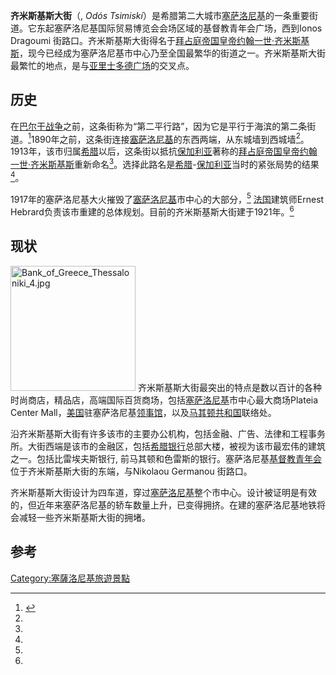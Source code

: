 {{Infobox street
| name                    = 齐米斯基斯大街
| native_name             = Οδός Τσιμισκή
| image                   = Between Tsimiski Street and Aristotelous Square 2005.jpg
| location                = [[Image:Flag_of_Greece.svg|20px]]希腊[[塞萨洛尼基|塞萨洛尼基]]
| coordinates             = {{coord|40|37|49|N|22|56|48|E}}
| length_km               = 1.6
| terminus_a              = 基督教青年会广场
| terminus_b              = Katouni 街
}}
'''齐米斯基斯大街'''（{{lang-el|Οδός Τσιμισκή}}, ''Odós Tsimiskí''）是希腊第二大城市[[塞萨洛尼基|塞萨洛尼基]]的一条重要街道。它东起塞萨洛尼基国际贸易博览会会场区域的基督教青年会广场，西到Ionos Dragoumi 街路口。齐米斯基斯大街得名于[[拜占庭帝国|拜占庭帝国]][[皇帝|皇帝]][[约翰一世_(拜占庭)|约翰一世·齐米斯基斯]]，现今已经成为塞萨洛尼基市中心乃至全国最繁华的街道之一。齐米斯基斯大街最繁忙的地点，是与[[亚里士多德广场|亚里士多德广场]]的交叉点。

==历史==
在[[巴尔干战争|巴尔干战争]]之前，这条街称为“第二平行路”，因为它是平行于海滨的第二条街道。<ref name="AUTH1">{{Citation |author=Αναστασιάδης Γ. - Χεκίμογλου Ε. |year=1997 |title=Η Διαδρομή της Μνήμης |url=http://users.auth.gr/~marrep/LESSONS/ERGASTIRI/NEW_TECHNOLOGY/2.2.htm}}</ref>1890年之前，这条街连接[[塞萨洛尼基|塞萨洛尼基]]的东西两端，从东城墙到西城墙<ref name="AUTH1" />。1913年，该市归属[[希腊|希腊]]以后，这条街以抵抗[[保加利亚|保加利亚]]著称的[[拜占庭帝国|拜占庭帝国]][[皇帝|皇帝]][[约翰一世_(拜占庭)|约翰一世·齐米斯基斯]]重新命名<ref name="AUTH1" />。选择此路名是[[希腊|希腊]]-[[保加利亚|保加利亚]]当时的紧张局势的结果<ref name="AUTH1" />。

1917年的塞萨洛尼基大火摧毁了[[塞萨洛尼基|塞萨洛尼基]]市中心的大部分，<ref name="AUTH1" /> [[法国|法国]]建筑师Ernest Hebrard负责该市重建的总体规划。目前的齐米斯基斯大街建于1921年。<ref name="AUTH1" />

==现状==
[[Image:Bank_of_Greece_Thessaloniki_4.jpg|200px]]
齐米斯基斯大街最突出的特点是数以百计的各种时尚商店，精品店，高端国际百货商场，包括[[塞萨洛尼基|塞萨洛尼基]]市中心最大商场Plateia Center Mall，[[美国|美国]]驻塞萨洛尼基[[领事馆|领事馆]]，以及[[马其顿共和国|马其顿共和国]]联络处。

沿齐米斯基斯大街有许多该市的主要办公机构，包括金融、广告、法律和工程事务所。大街西端是该市的金融区，包括[[希腊银行|希腊银行]]总部大楼，被视为该市最宏伟的建筑之一。包括比雷埃夫斯银行, 前马其顿和色雷斯的银行。塞萨洛尼基[[基督教青年会|基督教青年会]]位于齐米斯基斯大街的东端，与Nikolaou Germanou 街路口。

齐米斯基斯大街设计为四车道，穿过[[塞萨洛尼基|塞萨洛尼基]]整个市中心。设计被证明是有效的，但近年来塞萨洛尼基的轿车数量上升，已变得拥挤。在建的塞萨洛尼基地铁将会减轻一些齐米斯基斯大街的拥堵。

==参考==
{{reflist}}

[[Category:塞薩洛尼基旅遊景點|Category:塞薩洛尼基旅遊景點]]
